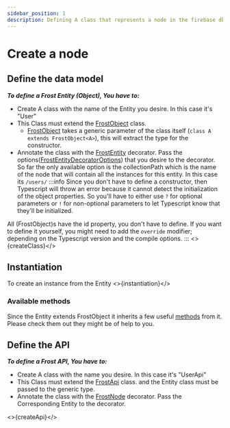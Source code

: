 ```yaml
---
sidebar_position: 1
description: Defining A class that represents a node in the firebase db tree
---
```


# Create a node

## Define the data model

***To define a Frost Entity (Object), You have to:***

- Create A class with the name of the Entity you desire. In this case it's "User"
- This Class must extend the [FrostObject](../../api/classes/FrostObject) class.
  - [FrostObject](../../api/classes/FrostObject) takes a generic parameter of the class itself (`class A extends FrostObject<A>`), this will extract the type for the constructor.
- Annotate the class with the [FrostEntity](../../api/decorators/FrostEntity) decorator.
 Pass the options([FrostEntityDecoratorOptions](../../api/types/FrostEntityDecoratorOptions)) that you desire to the decorator.
  So far the only available option is the collectionPath which is the name of the node that will contain all the instances for this entity. In this case its `/users/`
:::info
Since you don't have to define a constructor, then Typescript will throw an error because it cannot detect the initialization of the object properties.
So you'll have to either use `?` for optional parameters or `!` for non-optional parameters to let Typescript know that they'll be initialized.

All (FrostObject)s have the id property, you don't have to define. If you want to define it yourself, you might need to add the `override` modifier; depending on the Typescript version and the compile options.
:::
<>{createClass}</>

## Instantiation

To create an instance from the Entity
<>{instantiation}</>

### Available methods

Since the Entity extends FrostObject it inherits a few useful [methods](../../api/classes/FrostObject#methods) from it. Please check them out they might be of help to you.
<!-- :::warning
if you want to define your you constructor then you have to pass the data map (plain object) with all the properties from the node in the database as the first parameter to the `super` call
:::
<>{specialConstructor}</> -->

## Define the API

***To define a Frost API, You have to:***

- Create A class with the name you desire. In this case it's "UserApi"
- This Class must extend the [FrostApi](../../api/classes/FrostApi) class. and the Entity class must be passed to the generic type.
- Annotate the class with the [FrostNode](../../api/decorators/FrostNode) decorator. Pass the Corresponding Entity to the decorator.

<>{createApi}</>
